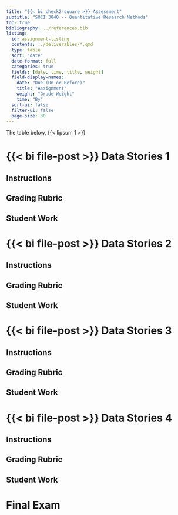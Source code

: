 ```yaml
---
title: "{{< bi check2-square >}} Assessment"
subtitle: "SOCI 3040 -- Quantitative Research Methods"
toc: true
bibliography: ../references.bib
listing:
  id: assignment-listing
  contents: ../deliverables/*.qmd
  type: table
  sort: "date"
  date-format: full
  categories: true
  fields: [date, time, title, weight]
  field-display-names:
    date: "Due (On or Before)"
    title: "Assignment"
    weight: "Grade Weight"
    time: "By"
  sort-ui: false
  filter-ui: false
  page-size: 30
---
```


The table below, {{< lipsum 1 >}}

::: {#assignment-listing}
:::

# {{< bi file-post >}} Data Stories 1

## Instructions

## Grading Rubric

## Student Work


# {{< bi file-post >}} Data Stories 2

## Instructions

## Grading Rubric

## Student Work


# {{< bi file-post >}} Data Stories 3

## Instructions

## Grading Rubric

## Student Work


# {{< bi file-post >}} Data Stories 4

## Instructions

## Grading Rubric

## Student Work

# Final Exam